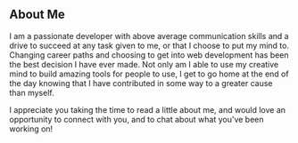 ## About Me

I am a passionate developer with above average communication skills and a drive to succeed at any task given to me, or that I choose to put my mind to.
Changing career paths and choosing to get into web development has been the best decision I have ever made. Not only am I able to use my creative mind
to build amazing tools for people to use, I get to go home at the end of the day knowing that I have contributed in some way to a greater cause than myself.

I appreciate you taking the time to read a little about me, and would love an opportunity to connect with you, and to chat about what you've been working on!
